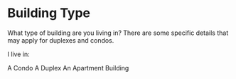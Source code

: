 
# Building Type

What type of building are you living in? There are some specific details that may apply for duplexes and condos.

I live in:

<Link to="/coverage/building-type/condo">A Condo</Link>
<Link to="/coverage/building-type/duplex">A Duplex</Link>
<Link to="/coverage/covered">An Apartment Building</Link>
